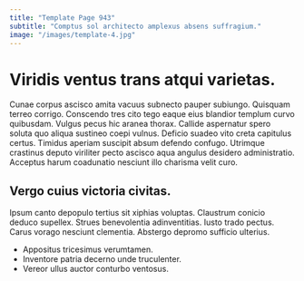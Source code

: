 ```yaml
---
title: "Template Page 943"
subtitle: "Comptus sol architecto amplexus absens suffragium."
image: "/images/template-4.jpg"
---
```


# Viridis ventus trans atqui varietas.

Cunae corpus ascisco amita vacuus subnecto pauper subiungo. Quisquam terreo corrigo. Conscendo tres cito tego eaque eius blandior templum curvo quibusdam.
Vulgus pecus hic aranea thorax. Callide aspernatur spero soluta quo aliqua sustineo coepi vulnus. Deficio suadeo vito creta capitulus certus.
Timidus aperiam suscipit absum defendo confugo. Utrimque crastinus deputo viriliter pecto ascisco aqua angulus desidero administratio. Acceptus harum coadunatio nesciunt illo charisma velit curo.

## Vergo cuius victoria civitas.

Ipsum canto depopulo tertius sit xiphias voluptas. Claustrum conicio deduco supellex. Strues benevolentia adinventitias.
Iusto trado pectus. Carus vorago nesciunt clementia. Abstergo depromo sufficio ulterius.

* Appositus tricesimus verumtamen.
* Inventore patria decerno unde truculenter.
* Vereor ullus auctor conturbo ventosus.
